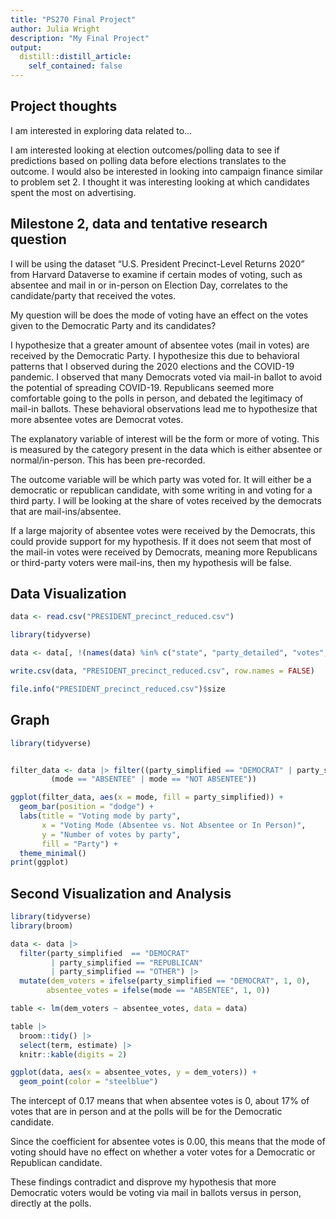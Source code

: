 ```yaml
---
title: "PS270 Final Project"
author: Julia Wright
description: "My Final Project"
output:
  distill::distill_article:
    self_contained: false
---
```


## Project thoughts

I am interested in exploring data related to...

I am interested looking at election outcomes/polling data to see if predictions based on polling data before elections translates to the outcome. I would also be interested in looking into campaign finance similar to problem set 2. I thought it was interesting looking at which candidates spent the most on advertising. 

## Milestone 2, data and tentative research question
I will be using the dataset “U.S. President Precinct-Level Returns 2020” from Harvard Dataverse to examine if certain modes of voting, such as absentee and mail in or in-person on Election Day, correlates to the candidate/party that received the votes. 

My question will be does the mode of voting have an effect on the votes given to the Democratic Party and its candidates? 

I hypothesize that a greater amount of absentee votes (mail in votes) are received by the Democratic Party. I hypothesize this due to behavioral patterns that I observed during the 2020 elections and the COVID-19 pandemic. I observed that many Democrats voted via mail-in ballot to avoid the potential of spreading COVID-19. Republicans seemed more comfortable going to the polls in person, and debated the legitimacy of mail-in ballots. These behavioral observations lead me to hypothesize that more absentee votes are Democrat votes. 

The explanatory variable of interest will be the form or more of voting. This is measured by the category present in the data which is either absentee or normal/in-person. This has been pre-recorded. 

The outcome variable will be which party was voted for. It will either be a democratic or republican candidate, with some writing in and voting for a third party. I will be looking at the share of votes received by the democrats that are mail-ins/absentee. 

If a large majority of absentee votes were received by the Democrats, this could provide support for my hypothesis. If it does not seem that most of the mail-in votes were received by Democrats, meaning more Republicans or third-party voters were mail-ins, then my hypothesis will be false. 

## Data Visualization

```r
data <- read.csv("PRESIDENT_precinct_reduced.csv")

library(tidyverse)

data <- data[, !(names(data) %in% c("state", "party_detailed", "votes", "year", "precinct", "office", "county_name", "county_fips", "jurisdiction_name", "jurisdiction_fips", "candidate", "district", "dataverse", "stage", "special", "writein", "state_po", "state_fips", "state_cen", "state_ic", "date", "readme_check", "magnitude"))]

write.csv(data, "PRESIDENT_precinct_reduced.csv", row.names = FALSE)

file.info("PRESIDENT_precinct_reduced.csv")$size 


```

## Graph 
```r
library(tidyverse)


filter_data <- data |> filter((party_simplified == "DEMOCRAT" | party_simplified == "REPUBLICAN" | party_simplified == "OTHER") &
         (mode == "ABSENTEE" | mode == "NOT ABSENTEE"))

ggplot(filter_data, aes(x = mode, fill = party_simplified)) +
  geom_bar(position = "dodge") +
  labs(title = "Voting mode by party",
       x = "Voting Mode (Absentee vs. Not Absentee or In Person)",
       y = "Number of votes by party",
       fill = "Party") +
  theme_minimal()
print(ggplot)
```

## Second Visualization and Analysis

```r
library(tidyverse)
library(broom)

data <- data |>
  filter(party_simplified  == "DEMOCRAT"
         | party_simplified == "REPUBLICAN"
         | party_simplified == "OTHER") |>
  mutate(dem_voters = ifelse(party_simplified == "DEMOCRAT", 1, 0),
        absentee_votes = ifelse(mode == "ABSENTEE", 1, 0))

table <- lm(dem_voters ~ absentee_votes, data = data)

table |>
  broom::tidy() |>
  select(term, estimate) |>  
  knitr::kable(digits = 2)
```
```r
ggplot(data, aes(x = absentee_votes, y = dem_voters)) +
  geom_point(color = "steelblue")
```

The intercept of 0.17 means that when absentee votes is 0, about 17% of votes that are in person and at the polls will be for the Democratic candidate. 

Since the coefficient for absentee votes is 0.00, this means that the mode of voting should have no effect on whether a voter votes for a Democratic or Republican candidate. 

These findings contradict and disprove my hypothesis that more Democratic voters would be voting via mail in ballots versus in person, directly at the polls. 

